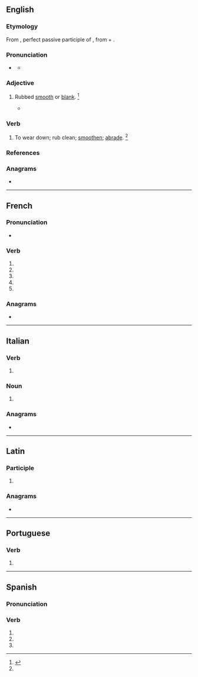 {{also|abrasé|ábrase}}
==English==

===Etymology===
From {{der|en|la|abrāsus}}, perfect passive participle of {{m|la|abrādō|t=abrade}}, from {{m|la|ab|t=from, away from}} + {{m|la|rādō|t=scrape}}.

===Pronunciation===
* {{a|US}} {{IPA|en|/əˈbɹeɪz/}}
** {{audio|en|LL-Q1860 (eng)-Vealhurl-abrase.wav|Audio (UK)}}

===Adjective===
{{en-adj|-}}

# {{lb|en|obsolete}} Rubbed [[smooth]] or [[blank]]. {{defdate|Attested only in the 17<sup>th</sup> century.}}<ref name=SOED>{{R:SOED5|page=7}}</ref>
#* {{RQ:Jonson Cynthia's Revels|passage=An '''abrase''' table.}}

===Verb===
{{en-verb}}

# {{lb|en|transitive}} To wear down; rub clean; [[smoothen]]; [[abrade]]. {{defdate|First attested in the late 15<sup>th</sup> century.}}<ref name=SOED/>

===References===
<references/>

===Anagrams===
* {{anagrams|en|a=aabers|Abares|Raabes|abaser|abears}}

----

==French==

===Pronunciation===
* {{fr-IPA}}

===Verb===
{{head|fr|verb form}}

# {{inflection of|fr|abraser||1|s|pres|indc}}
# {{inflection of|fr|abraser||3|s|pres|indc}}
# {{inflection of|fr|abraser||1|s|pres|subj}}
# {{inflection of|fr|abraser||3|s|pres|subj}}
# {{inflection of|fr|abraser||2|s|impr}}

===Anagrams===
* {{anagrams|fr|Arabes|arabes|basera|ébrasa}}

----

==Italian==

===Verb===
{{head|it|verb form|cat2=past participle forms}}

# {{inflection of|it|abradere||3|s|phis}}

===Noun===
{{head|it|noun form|g=f-p}}

# {{inflection of|it|abraso||p}}

===Anagrams===
* {{anagrams|it|basare|baserà}}

----

==Latin==

===Participle===
{{la-part-form|abrāse}}

# {{inflection of|la|abrāsus||voc|m|s}}

===Anagrams===
* {{l|la|Arabes}}

----

==Portuguese==

===Verb===
{{head|pt|verb form}}

# {{pt-verb-form-of|abrasar}}

----

==Spanish==

===Pronunciation===
{{es-IPA}}

===Verb===
{{head|es|verb form}}

# {{es-verb form of|ending=ar|mood=subjunctive|tense=present|pers=1|number=singular|abrasar}}
# {{es-verb form of|ending=ar|mood=subjunctive|tense=present|pers=2|formal=yes|number=singular|abrasar}}
# {{es-verb form of|ending=ar|mood=subjunctive|tense=present|pers=3|number=singular|abrasar}}